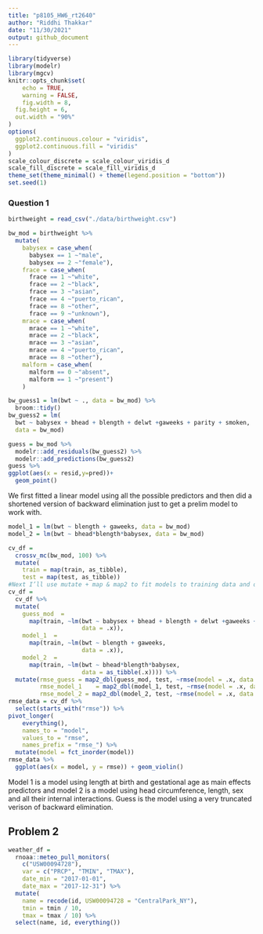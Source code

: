 ```yaml
---
title: "p8105_HW6_rt2640"
author: "Riddhi Thakkar"
date: "11/30/2021"
output: github_document
---
```


```r
library(tidyverse)
library(modelr)
library(mgcv)
knitr::opts_chunk$set(
	echo = TRUE,
	warning = FALSE,
	fig.width = 8, 
  fig.height = 6,
  out.width = "90%"
)
options(
  ggplot2.continuous.colour = "viridis",
  ggplot2.continuous.fill = "viridis"
)
scale_colour_discrete = scale_colour_viridis_d
scale_fill_discrete = scale_fill_viridis_d
theme_set(theme_minimal() + theme(legend.position = "bottom"))
set.seed(1)

```


### Question 1

```r
birthweight = read_csv("./data/birthweight.csv")
```

```r
bw_mod = birthweight %>% 
  mutate(
    babysex = case_when(
      babysex == 1 ~"male",
      babysex == 2 ~"female"),
    frace = case_when(
      frace == 1 ~"white",
      frace == 2 ~"black",
      frace == 3 ~"asian",
      frace == 4 ~"puerto_rican",
      frace == 8 ~"other",
      frace == 9 ~"unknown"),
    mrace = case_when(
      mrace == 1 ~"white",
      mrace == 2 ~"black",
      mrace == 3 ~"asian",
      mrace == 4 ~"puerto_rican",
      mrace == 8 ~"other"),
    malform = case_when(
      malform == 0 ~"absent",
      malform == 1 ~"present")
    )
```

```r
bw_guess1 = lm(bwt ~ ., data = bw_mod) %>% 
  broom::tidy()
bw_guess2 = lm(
  bwt ~ babysex + bhead + blength + delwt +gaweeks + parity + smoken, 
  data = bw_mod)
```

```r
guess = bw_mod %>% 
  modelr::add_residuals(bw_guess2) %>%  
  modelr::add_predictions(bw_guess2)
guess %>% 
ggplot(aes(x = resid,y=pred))+
  geom_point()
```

We first fitted a linear model using all the possible predictors and then did a shortened version of backward elimination just to get a prelim model to work with.

```r
model_1 = lm(bwt ~ blength + gaweeks, data = bw_mod)
model_2 = lm(bwt ~ bhead*blength*babysex, data = bw_mod)
```

```r
cv_df =
  crossv_mc(bw_mod, 100) %>% 
  mutate(
    train = map(train, as_tibble),
    test = map(test, as_tibble))
#Next I’ll use mutate + map & map2 to fit models to training data and obtain corresponding RMSEs for the testing data.
cv_df = 
  cv_df %>% 
  mutate(
    guess_mod  = 
      map(train, ~lm(bwt ~ babysex + bhead + blength + delwt +gaweeks + parity + smoken, 
                     data = .x)),
    model_1  = 
      map(train, ~lm(bwt ~ blength + gaweeks, 
                     data = .x)),
    model_2  = 
      map(train, ~lm(bwt ~ bhead*blength*babysex, 
                     data = as_tibble(.x)))) %>% 
  mutate(rmse_guess = map2_dbl(guess_mod, test, ~rmse(model = .x, data = .y)),
         rmse_model_1    = map2_dbl(model_1, test, ~rmse(model = .x, data = .y)),
         rmse_model_2 = map2_dbl(model_2, test, ~rmse(model = .x, data = .y)))
rmse_data = cv_df %>% 
  select(starts_with("rmse")) %>% 
pivot_longer(
    everything(),
    names_to = "model", 
    values_to = "rmse",
    names_prefix = "rmse_") %>% 
  mutate(model = fct_inorder(model))
rmse_data %>% 
  ggplot(aes(x = model, y = rmse)) + geom_violin()
```

Model 1 is a model using length at birth and gestational age as main effects predictors and model 2 is a model using head circumference, length, sex and all their internal interactions. Guess is the model using a very truncated verison of backward elimination.



## Problem 2

```r
weather_df = 
  rnoaa::meteo_pull_monitors(
    c("USW00094728"),
    var = c("PRCP", "TMIN", "TMAX"), 
    date_min = "2017-01-01",
    date_max = "2017-12-31") %>%
  mutate(
    name = recode(id, USW00094728 = "CentralPark_NY"),
    tmin = tmin / 10,
    tmax = tmax / 10) %>%
  select(name, id, everything())
```


